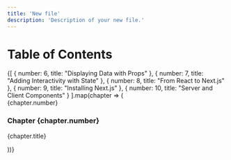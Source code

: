 ```yaml
---
title: 'New file'
description: 'Description of your new file.'
---
```



# Table of Contents

<div className={styles.tocContainer}>
  {[
    { number: 6, title: "Displaying Data with Props" },
    { number: 7, title: "Adding Interactivity with State" },
    { number: 8, title: "From React to Next.js" },
    { number: 9, title: "Installing Next.js" },
    { number: 10, title: "Server and Client Components" }
  ].map(chapter => (
    <div key={chapter.number} className={styles.chapterRow}>
      <div className={styles.chapterNumber}>{chapter.number}</div>
      <div className={styles.chapterTitle}>
        <h3>Chapter {chapter.number}</h3>
        <p>{chapter.title}</p>
      </div>
    </div>
  ))}
</div>